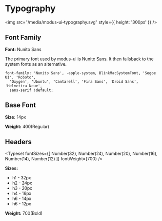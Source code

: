 
<Meta title="Design System|Typography" />

# Typography

<img src="/media/modus-ui-typography.svg" style={{ height: '300px' }} />

## Font Family

**Font:** Nunito Sans

The primary font used by modus-ui is Nunito Sans. It then fallsback to the system fonts as an alternative.

```
font-family: 'Nunito Sans', -apple-system, BlinkMacSystemFont, 'Segoe UI', 'Roboto',
  'Oxygen', 'Ubuntu', 'Cantarell', 'Fira Sans', 'Droid Sans', 'Helvetica Neue',
  sans-serif !default;
```

## Base Font

<Typeset fontSizes={[Number(14)]} fontWeight={400} />

**Size:** 14px

**Weight:** 400(Regular)

## Headers

<Typeset
  fontSizes={[
    Number(32),
    Number(24),
    Number(20),
    Number(16),
    Number(14),
    Number(12)
  ]}
  fontWeight={700}
/>

**Sizes:**

- h1 - 32px
- h2 - 24px
- h3 - 20px
- h4 - 16px
- h6 - 14px
- h6 - 12px

**Weight:** 700(Bold)
